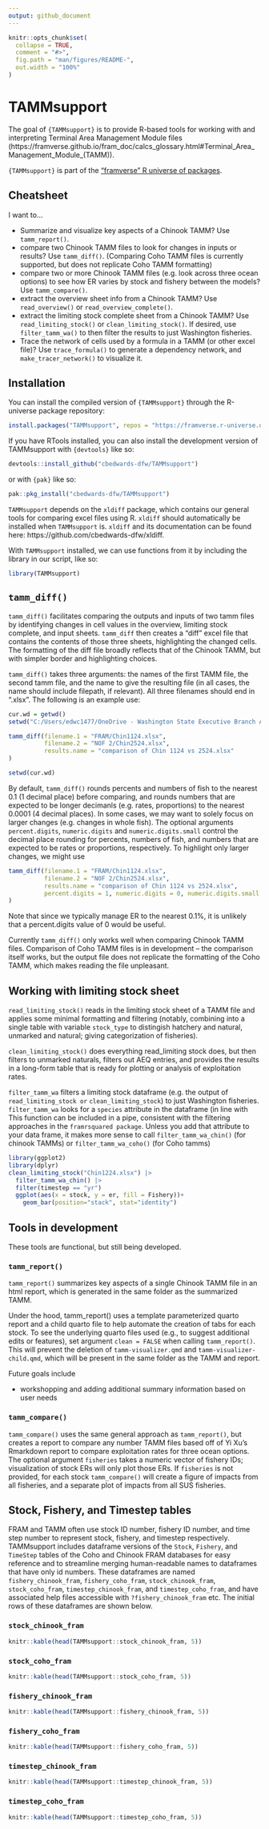 ```yaml
---
output: github_document
---
```


<!-- README.md is generated from README.Rmd. Please edit that file -->

```r
knitr::opts_chunk$set(
  collapse = TRUE,
  comment = "#>",
  fig.path = "man/figures/README-",
  out.width = "100%"
)
```

# TAMMsupport

<!-- badges: start -->
<!-- badges: end -->

The goal of `{TAMMsupport}` is to provide R-based tools for working with and interpreting Terminal Area Management Module files (https://framverse.github.io/fram_doc/calcs_glossary.html#Terminal_Area_Management_Module_(TAMM)).

`{TAMMsupport}` is part of the ["framverse" R universe of packages](https://framverse.r-universe.dev/packages).

## Cheatsheet

I want to...
 
 - Summarize and visualize key aspects of a Chinook TAMM? Use `tamm_report()`.
 - compare two Chinook TAMM files to look for changes in inputs or results? Use `tamm_diff()`. (Comparing Coho TAMM files is currently supported, but does not replicate Coho TAMM formatting)
 - compare two or more Chinook TAMM files (e.g. look across three ocean options) to see how ER varies by stock and fishery between the models? Use `tamm_compare()`.
 - extract the overview sheet info from a Chinook TAMM? Use `read_overview()` or `read_overview_complete()`.
 - extract the limiting stock complete sheet from a Chinook TAMM? Use `read_limiting_stock()` or `clean_limiting_stock()`. If desired, use `filter_tamm_wa()` to then filter the results to just Washington fisheries.
 - Trace the network of cells used by a formula in a TAMM (or other excel file)? Use `trace_formula()` to generate a dependency network, and `make_tracer_network()` to visualize it.


## Installation

You can install the compiled version of `{TAMMsupport}` through the R-universe package repository:

```r
install.packages("TAMMsupport", repos = "https://framverse.r-universe.dev")

```

If you have RTools installed, you can also install the development version of TAMMsupport with `{devtools}` like so:

```r
devtools::install_github("cbedwards-dfw/TAMMsupport")    

```

or with `{pak}` like so:

```r
pak::pkg_install("cbedwards-dfw/TAMMsupport")
```

`TAMMsupport` depends on the `xldiff` package, which contains our general tools for comparing excel files using R. `xldiff` should automatically be installed when `TAMMsupport` is. `xldiff` and its documentation can be found here: https://github.com/cbedwards-dfw/xldiff. 


With `TAMMsupport` installed, we can use functions from it by including the library in our script, like so:

```r
library(TAMMsupport)
```


## `tamm_diff()`

`tamm_diff()` facilitates comparing the outputs and inputs of two tamm files by identifying changes in cell values in the overview, limiting stock complete, and input sheets. `tamm_diff` then creates a "diff" excel file that contains the contents of those three sheets, highlighting the changed cells. The formatting of the diff file broadly reflects that of the Chinook TAMM, but with simpler border and highlighting choices.

`tamm_diff()` takes three arguments: the names of the first TAMM file, the second tamm file, and the name to give the resulting file (in all cases, the name should include filepath, if relevant). All three filenames should end in ".xlsx". The following is an example use:

```r
cur.wd = getwd()
setwd("C:/Users/edwc1477/OneDrive - Washington State Executive Branch Agencies/Documents/WDFW FRAM team work/NOF material/NOF 2024")

tamm_diff(filename.1 = "FRAM/Chin1124.xlsx",
          filename.2 = "NOF 2/Chin2524.xlsx",
          results.name = "comparison of Chin 1124 vs 2524.xlsx"
)

setwd(cur.wd)
```

By default, `tamm_diff()` rounds percents and numbers of fish to the nearest 0.1 (1 decimal place) before comparing, and rounds numbers that are expected to be longer decimanls (e.g. rates, proportions) to the nearest 0.0001 (4 decimal places). In some cases, we may want to solely focus on larger changes (e.g. changes in whole fish). The optional arguments `percent.digits`, `numeric.digits` and `numeric.digits.small` control the decimal place rounding for percents, numbers of fish, and numbers that are expected to be rates or proportions, respectively. To highlight only larger changes, we might use

```r
tamm_diff(filename.1 = "FRAM/Chin1124.xlsx",
          filename.2 = "NOF 2/Chin2524.xlsx",
          results.name = "comparison of Chin 1124 vs 2524.xlsx",
          percent.digits = 1, numeric.digits = 0, numeric.digits.small = 3
)

```

Note that since we typically manage ER to the nearest 0.1%, it is unlikely that a percent.digits value of 0 would be useful.

Currently `tamm_diff()` only works well when comparing Chinook TAMM files. Comparison of Coho TAMM files is in development -- the comparison itself works, but the output file does not replicate the formatting of the Coho TAMM, which makes reading the file unpleasant.

## Working with limiting stock sheet

`read_limiting_stock()` reads in the limiting stock sheet of a TAMM file and applies some minimal formatting and filtering (notably, combining into a single table with variable `stock_type` to distingish hatchery and natural, unmarked and natural; giving categorization of fisheries).

`clean_limiting_stock()` does everything read_limiting stock does, but then filters to unmarked naturals, filters out AEQ entries, and provides the results in a long-form table that is ready for plotting or analysis of exploitation rates.

`filter_tamm_wa` filters a limiting stock dataframe (e.g. the output of `read_limiting_stock or` `clean_limiting_stock`) to just Washington fisheries. `filter_tamm_wa` looks for a `species` attribute in the dataframe (in line with This function can be included in a pipe, consistent with the filtering approaches in the `framrsquared package`. Unless you add that attribute to your data frame, it makes more sense to call `filter_tamm_wa_chin()` (for chinook TAMMs) or `filter_tamm_wa_coho()` (for Coho tamms)

```r
library(ggplot2)
library(dplyr)
clean_limiting_stock("Chin1224.xlsx") |> 
  filter_tamm_wa_chin() |> 
  filter(timestep == "yr")
  ggplot(aes(x = stock, y = er, fill = Fishery))+
    geom_bar(position="stack", stat="identity")
```

## Tools in development

These tools are functional, but still being developed.

### `tamm_report()`

`tamm_report()` summarizes key aspects of a single Chinook TAMM file in an html report, which is generated in the same folder as the summarized TAMM.

Under the hood, tamm_report() uses a template parameterized quarto report and a child quarto file to help automate the creation of tabs for each stock. To see the underlying 
quarto files used (e.g., to suggest additional edits or features), set argument `clean = FALSE` when calling `tamm_report()`. This will prevent the deletion of `tamm-visualizer.qmd` and `tamm-visualizer-child.qmd`, which will be present in the same folder as the TAMM and report. 

Future goals include

- workshopping and adding additional summary information based on user needs

### `tamm_compare()`

`tamm_compare()` uses the same general approach as `tamm_report()`, but creates a report to compare any number TAMM files based off of Yi Xu's Rmarkdown report to compare exploitation rates for three ocean options. The optional argument `fisheries` takes a numeric vector of fishery IDs; visualization of stock ERs will only plot those ERs. If `fisheries` is not provided, for each stock `tamm_compare()` will create a figure of impacts from all fisheries, and a separate plot of impacts from all SUS fisheries.



## Stock, Fishery, and Timestep tables

FRAM and TAMM often use stock ID number, fishery ID number, and time step number to represent stock, fishery, and timestep respectively. TAMMsupport includes dataframe versions of the `Stock`, `Fishery`, and `TimeStep` tables of the Coho and Chinook FRAM databases for easy reference and to streamline merging human-readable names to dataframes that have only id numbers. These dataframes are named `fishery_chinook_fram`, `fishery_coho_fram`, `stock_chinook_fram`, `stock_coho_fram`, `timestep_chinook_fram`, and `timestep_coho_fram`, and have associated help files accessible with `?fishery_chinook_fram` etc. The initial rows of these dataframes are shown below.

### `stock_chinook_fram`

```r
knitr::kable(head(TAMMsupport::stock_chinook_fram, 5))
```

### `stock_coho_fram`

```r
knitr::kable(head(TAMMsupport::stock_coho_fram, 5))
```

### `fishery_chinook_fram`

```r
knitr::kable(head(TAMMsupport::fishery_chinook_fram, 5))
```

### `fishery_coho_fram`

```r
knitr::kable(head(TAMMsupport::fishery_coho_fram, 5))
```

### `timestep_chinook_fram`

```r
knitr::kable(head(TAMMsupport::timestep_chinook_fram, 5))
```


### `timestep_coho_fram`

```r
knitr::kable(head(TAMMsupport::timestep_coho_fram, 5))
```




